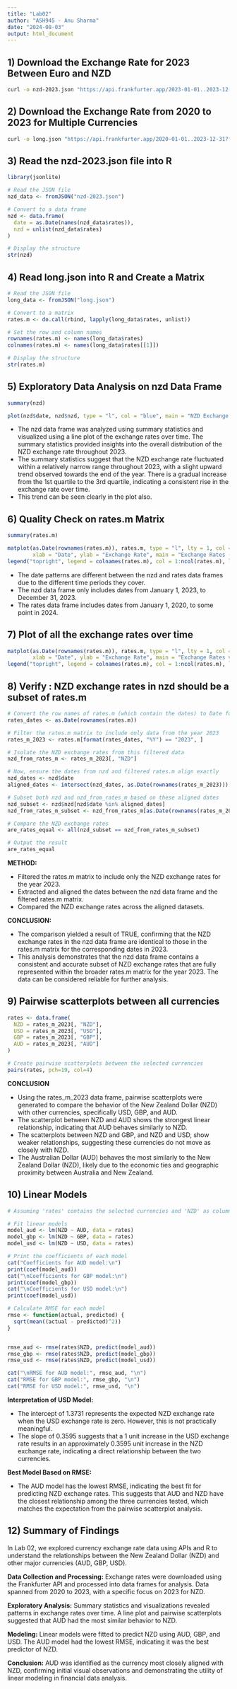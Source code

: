 ```yaml
---
title: "Lab02"
author: "ASH945 - Anu Sharma"
date: "2024-08-03"
output: html_document
---
```


## 1) Download the Exchange Rate for 2023 Between Euro and NZD

```bash
curl -o nzd-2023.json "https://api.frankfurter.app/2023-01-01..2023-12-31?from=EUR&to=NZD"
```


## 2) Download the Exchange Rate from 2020 to 2023 for Multiple Currencies

```bash
curl -o long.json "https://api.frankfurter.app/2020-01-01..2023-12-31?from=EUR&to=USD,GBP,AUD,NZD"
```


## 3) Read the nzd-2023.json file into R 
```r
library(jsonlite)

# Read the JSON file
nzd_data <- fromJSON("nzd-2023.json")

# Convert to a data frame
nzd <- data.frame(
  date = as.Date(names(nzd_data$rates)),
  nzd = unlist(nzd_data$rates)
)

# Display the structure
str(nzd)
```

## 4) Read long.json into R and Create a Matrix

```r
# Read the JSON file
long_data <- fromJSON("long.json")

# Convert to a matrix
rates.m <- do.call(rbind, lapply(long_data$rates, unlist))

# Set the row and column names
rownames(rates.m) <- names(long_data$rates)
colnames(rates.m) <- names(long_data$rates[[1]])

# Display the structure
str(rates.m)
```

## 5) Exploratory Data Analysis on nzd Data Frame

```r
summary(nzd)
```
```r
plot(nzd$date, nzd$nzd, type = "l", col = "blue", main = "NZD Exchange Rate (2023)", xlab = "Date", ylab = "NZD Rate")
```

* The nzd data frame was analyzed using summary statistics and visualized using a line plot of the exchange rates over time. The summary statistics provided insights into the overall distribution of the NZD exchange rate throughout 2023.
* The summary statistics suggest that the NZD exchange rate fluctuated within a relatively narrow range throughout 2023, with a slight upward trend observed towards the end of the year. There is a gradual increase from the 1st quartile to the 3rd quartile, indicating a consistent rise in the exchange rate over time. 
* This trend can be seen clearly in the plot also. 


## 6) Quality Check on rates.m Matrix

```r

summary(rates.m)
```

```r
matplot(as.Date(rownames(rates.m)), rates.m, type = "l", lty = 1, col = 1:ncol(rates.m),
        xlab = "Date", ylab = "Exchange Rate", main = "Exchange Rates (2020-2023)")
legend("topright", legend = colnames(rates.m), col = 1:ncol(rates.m), lty = 1)
```

* The date patterns are different between the nzd and rates data frames due to the different time periods they cover. 
* The nzd data frame only includes dates from January 1, 2023, to December 31, 2023.
* The rates data frame includes dates from January 1, 2020, to some point in 2024.



## 7) Plot of all the exchange rates over time

```r
matplot(as.Date(rownames(rates.m)), rates.m, type = "l", lty = 1, col = 1:ncol(rates.m),
        xlab = "Date", ylab = "Exchange Rate", main = "Exchange Rates vs EUR")
legend("topright", legend = colnames(rates.m), col = 1:ncol(rates.m), lty = 1,cex = 0.4, pt.cex = 0.4)
```


## 8) Verify : NZD exchange rates in nzd should be a subset of rates.m

```r
# Convert the row names of rates.m (which contain the dates) to Date format
rates_dates <- as.Date(rownames(rates.m))

# Filter the rates.m matrix to include only data from the year 2023
rates_m_2023 <- rates.m[format(rates_dates, "%Y") == "2023", ]

# Isolate the NZD exchange rates from this filtered data
nzd_from_rates_m <- rates_m_2023[, "NZD"]

# Now, ensure the dates from nzd and filtered rates.m align exactly
nzd_dates <- nzd$date
aligned_dates <- intersect(nzd_dates, as.Date(rownames(rates_m_2023)))

# Subset both nzd and nzd_from_rates_m based on these aligned dates
nzd_subset <- nzd$nzd[nzd$date %in% aligned_dates]
nzd_from_rates_m_subset <- nzd_from_rates_m[as.Date(rownames(rates_m_2023)) %in% aligned_dates]

# Compare the NZD exchange rates
are_rates_equal <- all(nzd_subset == nzd_from_rates_m_subset)

# Output the result
are_rates_equal


```
**METHOD:**

* Filtered the rates.m matrix to include only the NZD exchange rates for the year 2023.
* Extracted and aligned the dates between the nzd data frame and the filtered rates.m matrix.
* Compared the NZD exchange rates across the aligned datasets.

**CONCLUSION:**

* The comparison yielded a result of TRUE, confirming that the NZD exchange rates in the nzd data frame are identical to those in the rates.m matrix for the corresponding dates in 2023.
* This analysis demonstrates that the nzd data frame contains a consistent and accurate subset of NZD exchange rates that are fully represented within the broader rates.m matrix for the year 2023. The data can be considered reliable for further analysis.


## 9) Pairwise scatterplots between all currencies

```r
rates <- data.frame(
  NZD = rates_m_2023[, "NZD"],
  USD = rates_m_2023[, "USD"],
  GBP = rates_m_2023[, "GBP"],
  AUD = rates_m_2023[, "AUD"]
)

# Create pairwise scatterplots between the selected currencies
pairs(rates, pch=19, col=4)
```

**CONCLUSION**

* Using the rates_m_2023 data frame, pairwise scatterplots were generated to compare the behavior of the New Zealand Dollar (NZD) with other currencies, specifically USD, GBP, and AUD.
* The scatterplot between NZD and AUD shows the strongest linear relationship, indicating that AUD behaves similarly to NZD.
* The scatterplots between NZD and GBP, and NZD and USD, show weaker relationships, suggesting these currencies do not move as closely with NZD.
* The Australian Dollar (AUD) behaves the most similarly to the New Zealand Dollar (NZD), likely due to the economic ties and geographic proximity between Australia and New Zealand.



## 10) Linear Models

```r
# Assuming 'rates' contains the selected currencies and 'NZD' as columns

# Fit linear models
model_aud <- lm(NZD ~ AUD, data = rates)
model_gbp <- lm(NZD ~ GBP, data = rates)
model_usd <- lm(NZD ~ USD, data = rates)

# Print the coefficients of each model
cat("Coefficients for AUD model:\n")
print(coef(model_aud))
cat("\nCoefficients for GBP model:\n")
print(coef(model_gbp))
cat("\nCoefficients for USD model:\n")
print(coef(model_usd))

# Calculate RMSE for each model
rmse <- function(actual, predicted) {
  sqrt(mean((actual - predicted)^2))
}


rmse_aud <- rmse(rates$NZD, predict(model_aud))
rmse_gbp <- rmse(rates$NZD, predict(model_gbp))
rmse_usd <- rmse(rates$NZD, predict(model_usd))

cat("\nRMSE for AUD model:", rmse_aud, "\n")
cat("RMSE for GBP model:", rmse_gbp, "\n")
cat("RMSE for USD model:", rmse_usd, "\n")


```


**Interpretation of USD Model:**

* The intercept of 1.3731 represents the expected NZD exchange rate when the USD exchange rate is zero. However, this is not practically meaningful.
* The slope of 0.3595 suggests that a 1 unit increase in the USD exchange rate results in an approximately 0.3595 unit increase in the NZD exchange rate, indicating a direct relationship between the two currencies.

**Best Model Based on RMSE:**

* The AUD model has the lowest RMSE, indicating the best fit for predicting NZD exchange rates. This suggests that AUD and NZD have the closest relationship among the three currencies tested, which matches the expectation from the pairwise scatterplot analysis.




## 12) Summary of Findings 

In Lab 02, we explored currency exchange rate data using APIs and R to understand the relationships between the New Zealand Dollar (NZD) and other major currencies (AUD, GBP, USD).

**Data Collection and Processing:**
Exchange rates were downloaded using the Frankfurter API and processed into data frames for analysis. Data spanned from 2020 to 2023, with a specific focus on 2023 for NZD.

**Exploratory Analysis:**
Summary statistics and visualizations revealed patterns in exchange rates over time. A line plot and pairwise scatterplots suggested that AUD had the most similar behavior to NZD.

**Modeling:**
Linear models were fitted to predict NZD using AUD, GBP, and USD. The AUD model had the lowest RMSE, indicating it was the best predictor of NZD.

**Conclusion:**
AUD was identified as the currency most closely aligned with NZD, confirming initial visual observations and demonstrating the utility of linear modeling in financial data analysis.